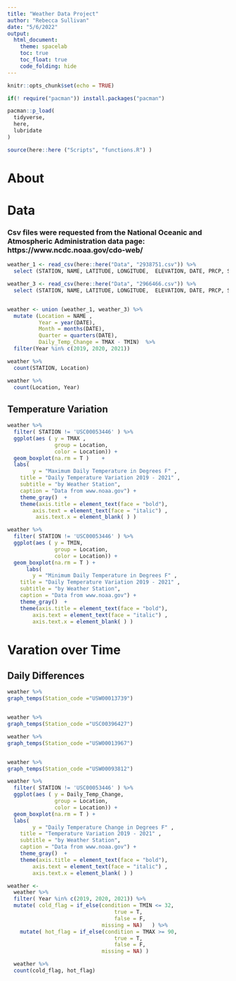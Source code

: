 ```yaml
---
title: "Weather Data Project"
author: "Rebecca Sullivan"
date: "5/6/2022"
output: 
  html_document:
    theme: spacelab
    toc: true
    toc_float: true
    code_folding: hide
---
```


```r
knitr::opts_chunk$set(echo = TRUE)
```

```r
if(! require("pacman")) install.packages("pacman")

pacman::p_load(
  tidyverse,
  here,
  lubridate
)

source(here::here ("Scripts", "functions.R") )

```

# About

# Data

### Csv files were requested from the National Oceanic and Atmospheric Administration data page: https://www.ncdc.noaa.gov/cdo-web/

```r
weather_1 <- read_csv(here::here("Data", "2938751.csv")) %>% 
  select (STATION, NAME, LATITUDE, LONGITUDE,  ELEVATION, DATE, PRCP, SNOW, TMAX, TMIN  )

weather_3 <- read_csv(here::here("Data", "2966466.csv")) %>% 
  select (STATION, NAME, LATITUDE, LONGITUDE,  ELEVATION, DATE, PRCP, SNOW, TMAX, TMIN  )


weather <- union (weather_1, weather_3) %>% 
  mutate (Location = NAME ,
          Year = year(DATE),
          Month = months(DATE),
          Quarter = quarters(DATE), 
          Daily_Temp_Change = TMAX - TMIN)  %>% 
  filter(Year %in% c(2019, 2020, 2021))


```



```r
weather %>% 
  count(STATION, Location)

weather %>% 
  count(Location, Year) 

```

## Temperature Variation

```r
weather %>% 
  filter( STATION != 'USC00053446' ) %>% 
  ggplot(aes ( y = TMAX ,
               group = Location, 
               color = Location)) +
  geom_boxplot(na.rm = T )    +
  labs(
        y = "Maximum Daily Temperature in Degrees F" ,
    title = "Daily Temperature Variation 2019 - 2021" ,
    subtitle = "by Weather Station",
    caption = "Data from www.noaa.gov") +
    theme_gray()  +
    theme(axis.title = element_text(face = "bold"),
        axis.text = element_text(face = "italic") ,
         axis.text.x = element_blank( ) )

```

```r
weather %>% 
  filter( STATION != 'USC00053446' ) %>% 
  ggplot(aes ( y = TMIN,
               group = Location, 
               color = Location)) +
  geom_boxplot(na.rm = T ) +
      labs(
        y = "Minimum Daily Temperature in Degrees F" ,
    title = "Daily Temperature Variation 2019 - 2021" ,
    subtitle = "by Weather Station",
    caption = "Data from www.noaa.gov") +
    theme_gray()  +
    theme(axis.title = element_text(face = "bold"),
        axis.text = element_text(face = "italic") ,
        axis.text.x = element_blank( ) )

```



# Varation over Time




## Daily Differences
```r

weather %>% 
graph_temps(Station_code ="USW00013739")


weather %>% 
graph_temps(Station_code ="USC00396427")

weather %>% 
graph_temps(Station_code ="USW00013967")


weather %>% 
graph_temps(Station_code ="USW00093812")
```




```r
weather %>% 
  filter( STATION != 'USC00053446' ) %>% 
  ggplot(aes ( y = Daily_Temp_Change,
               group = Location, 
               color = Location)) +
  geom_boxplot(na.rm = T ) +
  labs(
        y = "Daily Temperature Change in Degrees F" ,
    title = "Temperature Variation 2019 - 2021" ,
    subtitle = "by Weather Station",
    caption = "Data from www.noaa.gov") +
    theme_gray()  +
    theme(axis.title = element_text(face = "bold"),
        axis.text = element_text(face = "italic") ,
        axis.text.x = element_blank( ) )
```
```r


weather <-
  weather %>% 
  filter( Year %in% c(2019, 2020, 2021)) %>% 
  mutate( cold_flag = if_else(condition = TMIN <= 32, 
                                  true = T, 
                                  false = F, 
                              missing = NA)   ) %>%
    mutate( hot_flag = if_else(condition = TMAX >= 90, 
                                  true = T, 
                                  false = F, 
                              missing = NA) ) 

  weather %>% 
  count(cold_flag, hot_flag) 
```
```r

```

